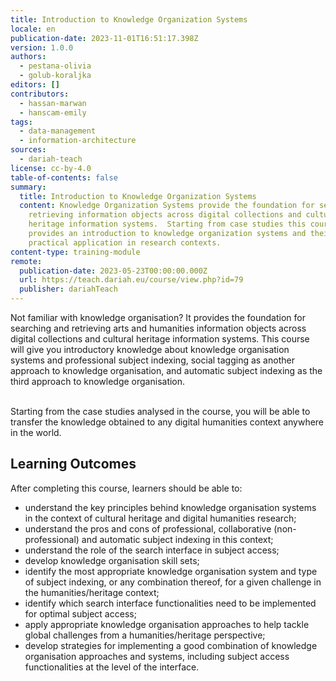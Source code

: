 ```yaml
---
title: Introduction to Knowledge Organization Systems
locale: en
publication-date: 2023-11-01T16:51:17.398Z
version: 1.0.0
authors:
  - pestana-olivia
  - golub-koraljka
editors: []
contributors:
  - hassan-marwan
  - hanscam-emily
tags:
  - data-management
  - information-architecture
sources:
  - dariah-teach
license: cc-by-4.0
table-of-contents: false
summary:
  title: Introduction to Knowledge Organization Systems
  content: Knowledge Organization Systems provide the foundation for searching and
    retrieving information objects across digital collections and cultural
    heritage information systems.  Starting from case studies this course
    provides an introduction to knowledge organization systems and their
    practical application in research contexts.
content-type: training-module
remote:
  publication-date: 2023-05-23T00:00:00.000Z
  url: https://teach.dariah.eu/course/view.php?id=79
  publisher: dariahTeach
---
```

Not familiar with knowledge organisation? It provides the foundation for searching and retrieving arts and humanities information objects across digital collections and cultural heritage information systems. This course will give you introductory knowledge about knowledge organisation systems and professional subject indexing, social tagging as another approach to knowledge organisation, and automatic subject indexing as the third approach to knowledge organisation.

\
Starting from the case studies analysed in the course, you will be able to transfer the knowledge obtained to any digital humanities context anywhere in the world.

## L﻿earning Outcomes

A﻿fter completing this course, learners should be able to:

* understand the key principles behind knowledge organisation systems in the context of cultural heritage and digital humanities research;
* understand the pros and cons of professional, collaborative (non-professional) and automatic subject indexing in this context;
* understand the role of the search interface in subject access;
* develop knowledge organisation skill sets;
* identify the most appropriate knowledge organisation system and type of subject indexing, or any combination thereof, for a given challenge in the humanities/heritage context;
* identify which search interface functionalities need to be implemented for optimal subject access;
* apply appropriate knowledge organisation approaches to help tackle global challenges from a humanities/heritage perspective;
* develop strategies for implementing a good combination of knowledge organisation approaches and systems, including subject access functionalities at the level of the interface.

<ExternalResource title="Interested in learning more?" subtitle="Check out &#x22;Introduction to Knowledge Organization Systems&#x22;" url="https://teach.dariah.eu/course/view.php?id=79" />
